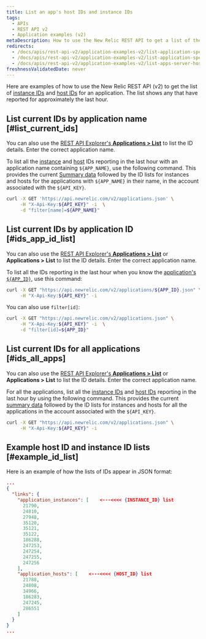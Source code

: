 ```yaml
---
title: List an app's host IDs and instance IDs
tags:
  - APIs
  - REST API v2
  - Application examples (v2)
metaDescription: How to use the New Relic REST API to get a list of the instance and host IDs for an application.
redirects:
  - /docs/apis/rest-api-v2/application-examples-v2/list-application-specific-servers-hosts-instances
  - /docs/apis/rest-api-v2/application-examples-v2/list-application-specific-server-host-instance-ids
  - /docs/apis/rest-api-v2/application-examples-v2/list-apps-server-host-instance-ids
freshnessValidatedDate: never
---
```


Here are examples of how to use the New Relic REST API (v2) to get the list of [instance IDs](/docs/apis/rest-api-v2/requirements/listing-host-instance-application-server-ids#locating_instance_id) and [host IDs](/docs/apis/rest-api-v2/requirements/listing-host-instance-application-server-ids#locating_host_id) for an application. The list shows any that have reported for approximately the last hour.

## List current IDs by application name [#list_current_ids]

You can also use the [REST API Explorer's <DNT>**Applications > List**</DNT>](/docs/apis/using-the-api-explorer) to list the ID details. Enter the correct application name.

To list all the [instance](/docs/apis/rest-api-v2/requirements/listing-host-instance-application-server-ids#locating_instance_id) and [host](/docs/apis/rest-api-v2/requirements/listing-host-instance-application-server-ids#locating_host_id) IDs reporting in the last hour with an application name containing `${APP_NAME}`, use the following command. This provides the current [Summary data](/docs/apis/rest-api-v2/application-examples-v2/summary-data-examples-v2#app) followed by the ID lists for instances and hosts for the applications with `${APP_NAME}` in their name, in the account associated with the `${API_KEY}`.

```bash
curl -X GET 'https://api.newrelic.com/v2/applications.json' \
     -H "X-Api-Key:${API_KEY}" -i  \
     -d "filter[name]=${APP_NAME}"
```

## List current IDs by application ID [#ids_app_id_list]

You can also use the [REST API Explorer's <DNT>**Applications > List**</DNT>](/docs/apis/using-the-api-explorer) or <DNT>**Applications > List**</DNT> to list the ID details. Enter the correct application name.

To list all the IDs reporting in the last hour when you know the [application's `${APP_ID}`](/docs/apis/rest-api-v2/application-examples-v2/listing-your-app-id-metric-data-v2), use this command:

```bash
curl -X GET "https://api.newrelic.com/v2/applications/${APP_ID}.json" \
     -H "X-Api-Key:${API_KEY}" -i
```

You can also use `filter[id]`:

```bash
curl -X GET "https://api.newrelic.com/v2/applications.json" \
     -H "X-Api-Key:${API_KEY}" -i  \
     -d "filter[id]=${APP_ID}"
```

## List current IDs for all applications [#ids_all_apps]

You can also use the [REST API Explorer's <DNT>**Applications > List**</DNT>](/docs/apis/using-the-api-explorer) or <DNT>**Applications > List**</DNT> to list the ID details. Enter the correct application name.

For all the applications, list all the [instance IDs](/docs/apis/rest-api-v2/requirements/listing-host-instance-application-server-ids#locating_instance_id) and [host IDs](/docs/apis/rest-api-v2/requirements/listing-host-instance-application-server-ids#locating_host_id) reporting in the last hour by using the following command. This provides the current [summary data](/docs/apis/rest-api-v2/application-examples-v2/summary-data-examples-v2#app) followed by the ID lists for instances and hosts for all the applications in the account associated with the `${API_KEY}`.

```bash
curl -X GET "https://api.newrelic.com/v2/applications.json" \
     -H "X-Api-Key:${API_KEY}" -i
```

## Example host ID and instance ID lists [#example_id_list]

Here is an example of how the lists of IDs appear in JSON format:

```json
...
{  
  "links": {
    "application_instances": [    <---<<<< {INSTANCE_ID} list
      21790,
      24810,
      27948,
      35120,
      35121,
      35122,
      186288,
      247253,
      247254,
      247255,
      247256
    ],
    "application_hosts": [    <---<<<< {HOST_ID} list
      21788,
      24808,
      34966,
      186283,
      247245,
      286551
    ]
  }
}
...
```
